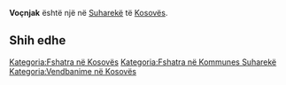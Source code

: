 {{Fshat në 
 | Emri                = Voçnjak
 | EmriAlt                = 
 | NAME_SHORT_FORM=      
 | NAME_GENERIC=      
 | NAME_SORT_NAME_RO=      VOCNJAK
 | FULL_NAME_RO = Voçnjak
 | FULL_NAME_ND_RO=Vocnjak
 | SORT_NAME_RG=VOCNJAK
 | FULL_NAME_RG=Voçnjak
 | FULL_NAME_ND_RG=Vocnjak
 | SRP_NAME_SHORT_FORM=      
 | SRP_NAME_GENERIC=      
 | SRP_NAME_SORT_NAME_RO=      
 | SRP_FULL_NAME_RO = 
 | SRP_FULL_NAME_ND_RO=
 | SRP_SORT_NAME_RG=
 | SRP_FULL_NAME_RG=
 | SRP_FULL_NAME_ND_RG=
 | Emri (Rasa dhanore) = 
 | Figura              = 
 | Shteti              = Kosovo
 | Komuna              = Suharekë
 | Kodi postar         = 
 | Sipërfaqja          = 

 | Popullsia           = 

 | Regj. i popullsisë  = 
 | Dend. e popullsisë  = 
 | Faqja zyrtare       = 
 <!--- Koordinatat ----> 
 | Gjerësia            = 42.708611
 | Gjatësia            = 20.663333
 | Lartësia            = 
}}
'''Voçnjak''' është një [[]] në [[Suharekë]] të [[Kosovës]].

<!-- == Gjeografia == -->
<!-- == Historia == -->
<!-- == Demografia == -->
== Shih edhe ==
{{Komuna Suharekë}}
{{Kosovo-Administrata-Cung}}

[[Kategoria:Fshatra në Kosovës]]
[[Kategoria:Fshatra në Kommunes Suharekë]]
[[Kategoria:Vendbanime në Kosovës]]